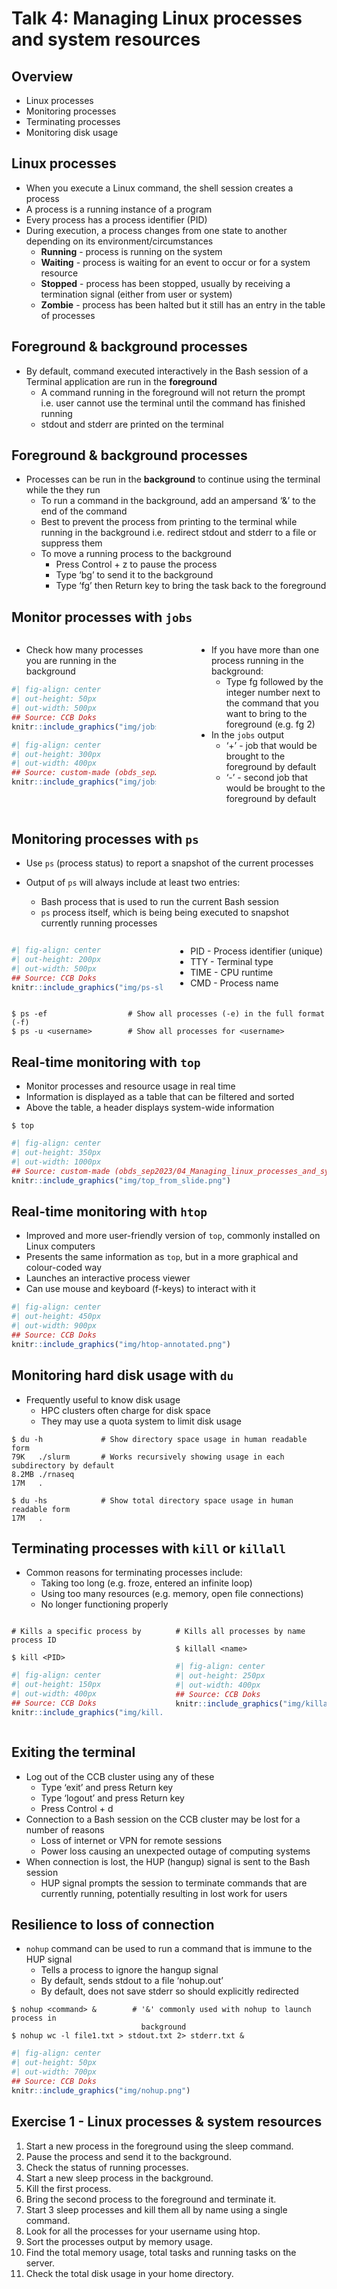 # Talk 4: Managing Linux processes and system resources

## Overview

- Linux processes
- Monitoring processes
- Terminating processes
- Monitoring disk usage

## Linux processes

- When you execute a Linux command, the shell session creates a process
- A process is a running instance of a program
- Every process has a process identifier (PID)
- During execution, a process changes from one state to another depending on its environment/circumstances
  + **Running** - process is running on the system
  + **Waiting** - process is waiting for an event to occur or for a system resource
  + **Stopped** - process has been stopped, usually by receiving a termination signal (either from user or system)
  + **Zombie** - process has been halted but it still has an entry in the table of processes


## Foreground & background processes

- By default, command executed interactively in the Bash session of a Terminal application are run in the **foreground**
  + A command running in the foreground will not return the prompt i.e. user cannot use the terminal until the command has finished running
  + stdout and stderr are printed on the terminal

## Foreground & background processes

- Processes can be run in the **background** to continue using the terminal while the they run
  + To run a command in the background, add an ampersand '&' to the end of the command
  + Best to prevent the process from printing to the terminal while running in the background i.e. redirect stdout and stderr to a file or suppress them
  + To move a running process to the background
    - Press Control + z to pause the process
    - Type 'bg' to send it to the background
    - Type 'fg' then Return key to bring the task back to the foreground

## Monitor processes with `jobs`

:::: {.columns}

::: {.column width="50%"}

- Check how many processes you are running in the background

```r
#| fig-align: center
#| out-height: 50px
#| out-width: 500px
## Source: CCB Doks
knitr::include_graphics("img/jobs.png")
```

```r
#| fig-align: center
#| out-height: 300px
#| out-width: 400px
## Source: custom-made (obds_sep2023/04_Managing_linux_processes_and_system_resources.pptx, slide 5)
knitr::include_graphics("img/jobs_option.png")
```

:::

::: {.column width="5%"}

:::

::: {.column width="45%"}

- If you have more than one process running in the background:
  + Type fg followed by the integer number next to the command that you want to bring to the foreground (e.g. fg 2)
  
- In the `jobs` output 
  + '+' - job that would be brought to the foreground by default
  + '-' - second job that would be brought to the foreground by default
  
:::

::::

## Monitoring processes with `ps`

- Use `ps` (process status) to report a snapshot of the current processes

- Output of `ps` will always include at least two entries:
  + Bash process that is used to run the current Bash session
  + `ps` process itself, which is being being executed to snapshot currently running processes

:::: {.columns}

::: {.column width="50%"}

```r
#| fig-align: center
#| out-height: 200px
#| out-width: 500px
## Source: CCB Doks
knitr::include_graphics("img/ps-sleep.png")
```

:::

::: {.column width="50%"}

  + PID  - Process identifier (unique)
  + TTY  - Terminal type
  + TIME - CPU runtime
  + CMD  - Process name
  
:::

::::

```
$ ps -ef                  # Show all processes (-e) in the full format (-f)
$ ps -u <username>        # Show all processes for <username>
```

## Real-time monitoring with `top`

- Monitor processes and resource usage in real time
- Information is displayed as a table that can be filtered and sorted
- Above the table, a header displays system-wide information 

```
$ top
```

```r
#| fig-align: center
#| out-height: 350px
#| out-width: 1000px
## Source: custom-made (obds_sep2023/04_Managing_linux_processes_and_system_resources.pptx, slide 7)
knitr::include_graphics("img/top_from_slide.png")
```

## Real-time monitoring with `htop`

- Improved and more user-friendly version of `top`, commonly installed on Linux computers
- Presents the same information as `top`, but in a more graphical and colour-coded way
 - Launches an interactive process viewer
 - Can use mouse and keyboard (f-keys) to interact with it

```r
#| fig-align: center
#| out-height: 450px
#| out-width: 900px
## Source: CCB Doks
knitr::include_graphics("img/htop-annotated.png")
```

##  Monitoring hard disk usage with `du`

- Frequently useful to know disk usage
  + HPC clusters often charge for disk space
  + They may use a quota system to limit disk usage

```
$ du -h             # Show directory space usage in human readable form
79K   ./slurm       # Works recursively showing usage in each subdirectory by default
8.2MB ./rnaseq
17M   .

$ du -hs            # Show total directory space usage in human readable form
17M   .
```

## Terminating processes with `kill` or `killall`

- Common reasons for terminating processes include:
  + Taking too long (e.g. froze, entered an infinite loop)
  + Using too many resources (e.g. memory, open file connections)
  + No longer functioning properly

:::: {.columns}

::: {.column width="50%"}

```
# Kills a specific process by process ID

$ kill <PID>     
```

```r
#| fig-align: center
#| out-height: 150px
#| out-width: 400px
## Source: CCB Doks
knitr::include_graphics("img/kill.png")
```

:::

::: {.column width="50%"}

```
# Kills all processes by name

$ killall <name>  
```

```r
#| fig-align: center
#| out-height: 250px
#| out-width: 400px
## Source: CCB Doks
knitr::include_graphics("img/killall.png")
```

:::

::::

## Exiting the terminal

- Log out of the CCB cluster using any of these
  + Type 'exit' and press Return key 
  + Type 'logout' and press Return key 
  + Press Control + d
  
- Connection to a Bash session on the CCB cluster may be lost for a number of reasons
  + Loss of internet or VPN for remote sessions
  + Power loss causing an unexpected outage of computing systems

- When connection is lost, the HUP (hangup) signal is sent to the Bash session 
  + HUP signal prompts the session to terminate commands that are currently running, potentially resulting in lost work for users

## Resilience to loss of connection

- `nohup` command can be used to run a command that is immune to the HUP signal
  + Tells a process to ignore the hangup signal
  + By default, sends stdout to a file 'nohup.out'
  + By default, does not save stderr so should explicitly redirected

```
$ nohup <command> &        # '&' commonly used with nohup to launch process in 
                             background
$ nohup wc -l file1.txt > stdout.txt 2> stderr.txt &
```

```r
#| fig-align: center
#| out-height: 50px
#| out-width: 700px
## Source: CCB Doks
knitr::include_graphics("img/nohup.png")
```

## Exercise 1 - Linux processes & system resources

1. Start a new process in the foreground using the sleep command.
2. Pause the process and send it to the background.
3. Check the status of running processes.
4. Start a new sleep process in the background.
5. Kill the first process.
6. Bring the second process to the foreground and terminate it.
7. Start 3 sleep processes and kill them all by name using a single command.
8. Look for all the processes for your username using htop.
9. Sort the processes output by memory usage.
10. Find the total memory usage, total tasks and running tasks on the server.
11. Check the total disk usage in your home directory.

<!--
## References

```r
#| results: asis
PrintBibliography(bib)
```
-->